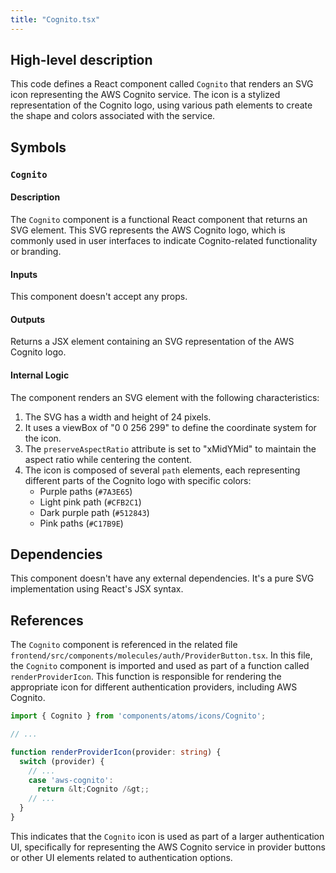 ```yaml
---
title: "Cognito.tsx"
---
```


## High-level description
This code defines a React component called `Cognito` that renders an SVG icon representing the AWS Cognito service. The icon is a stylized representation of the Cognito logo, using various path elements to create the shape and colors associated with the service.

## Symbols

### `Cognito`

#### Description
The `Cognito` component is a functional React component that returns an SVG element. This SVG represents the AWS Cognito logo, which is commonly used in user interfaces to indicate Cognito-related functionality or branding.

#### Inputs
This component doesn't accept any props.

#### Outputs
Returns a JSX element containing an SVG representation of the AWS Cognito logo.

#### Internal Logic
The component renders an SVG element with the following characteristics:
1. The SVG has a width and height of 24 pixels.
2. It uses a viewBox of "0 0 256 299" to define the coordinate system for the icon.
3. The `preserveAspectRatio` attribute is set to "xMidYMid" to maintain the aspect ratio while centering the content.
4. The icon is composed of several `path` elements, each representing different parts of the Cognito logo with specific colors:
   - Purple paths (`#7A3E65`)
   - Light pink path (`#CFB2C1`)
   - Dark purple path (`#512843`)
   - Pink paths (`#C17B9E`)

## Dependencies
This component doesn't have any external dependencies. It's a pure SVG implementation using React's JSX syntax.

## References
The `Cognito` component is referenced in the related file `frontend/src/components/molecules/auth/ProviderButton.tsx`. In this file, the `Cognito` component is imported and used as part of a function called `renderProviderIcon`. This function is responsible for rendering the appropriate icon for different authentication providers, including AWS Cognito.

```typescript
import { Cognito } from 'components/atoms/icons/Cognito';

// ...

function renderProviderIcon(provider: string) {
  switch (provider) {
    // ...
    case 'aws-cognito':
      return &lt;Cognito /&gt;;
    // ...
  }
}
```

This indicates that the `Cognito` icon is used as part of a larger authentication UI, specifically for representing the AWS Cognito service in provider buttons or other UI elements related to authentication options.
